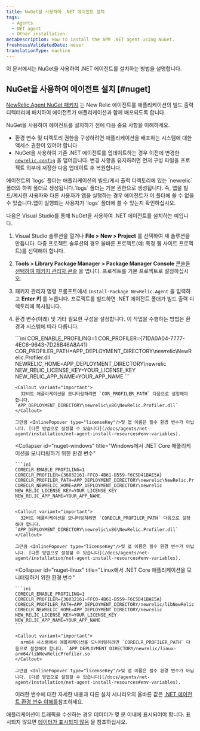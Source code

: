 ```yaml
---
title: NuGet을 사용하여 .NET 에이전트 설치
tags:
  - Agents
  - NET agent
  - Other installation
metaDescription: How to install the APM .NET agent using NuGet.
freshnessValidatedDate: never
translationType: machine
---
```


이 문서에서는 NuGet을 사용하여 .NET 에이전트를 설치하는 방법을 설명합니다.

## NuGet을 사용하여 에이전트 설치 [#nuget]

[NewRelic.Agent NuGet 패키지](https://www.nuget.org/packages/NewRelic.Agent) 는 New Relic 에이전트를 애플리케이션의 빌드 출력 디렉터리에 배치하여 에이전트가 애플리케이션과 함께 배포되도록 합니다.

NuGet을 사용하여 에이전트를 설치하기 전에 다음 중요 사항을 이해하세요.

* 환경 변수 및 디렉토리 권한을 구성하려면 애플리케이션을 배포하는 시스템에 대한 액세스 권한이 있어야 합니다.
* NuGet을 사용하여 기존 .NET 에이전트를 업데이트하는 경우 이전에 변경한 [`newrelic.config`](/docs/agents/net-agent/configuration/net-agent-configuration) 을 덮어씁니다. 변경 사항을 유지하려면 먼저 구성 파일을 프로젝트 외부에 저장한 다음 업데이트 후 복원합니다.

<Callout variant="important">
  에이전트의 `logs` 폴더는 애플리케이션의 빌드/게시 출력 디렉토리에 있는 `newrelic` 폴더의 하위 폴더로 생성됩니다.`logs` 폴더는 기본 권한으로 생성됩니다. 즉, 앱을 빌드/게시한 사용자와 다른 사용자가 앱을 실행하는 경우 에이전트가 이 폴더에 쓸 수 없을 수 있습니다.앱이 실행되는 사용자가 `logs` 폴더에 쓸 수 있는지 확인하십시오.
</Callout>

다음은 Visual Studio를 통해 NuGet을 사용하여 .NET 에이전트를 설치하는 예입니다.

1. Visual Studio 솔루션을 열거나 **File > New > Project** 를 선택하여 새 솔루션을 만듭니다. 다중 프로젝트 솔루션의 경우 올바른 프로젝트(예: 특정 웹 사이트 프로젝트)를 선택해야 합니다.

2. **Tools > Library Package Manager > Package Manager Console** [콘솔을 선택하여 패키지 관리자 콘솔](https://docs.microsoft.com/en-us/nuget/tools/package-manager-console) 을 엽니다. 프로젝트를 기본 프로젝트로 설정하십시오.

3. 패키지 관리자 명령 프롬프트에서 `Install-Package NewRelic.Agent` 을 입력하고 **Enter 키** 를 누릅니다. 프로젝트를 빌드하면 .NET 에이전트 폴더가 빌드 출력 디렉토리에 복사됩니다.

4. 환경 변수(아래) 및 기타 필요한 구성을 설정합니다. 이 작업을 수행하는 방법은 환경과 시스템에 따라 다릅니다.

   <CollapserGroup>
     <Collapser
       id="nuget-framework"
       title=".NET Framework 애플리케이션 모니터링을 위한 환경 변수"
     >
       ```ini
       COR_ENABLE_PROFILING=1
       COR_PROFILER={71DA0A04-7777-4EC6-9643-7D28B46A8A41}
       COR_PROFILER_PATH=APP_DEPLOYMENT_DIRECTORY\newrelic\NewRelic.Profiler.dll
       NEWRELIC_HOME=APP_DEPLOYMENT_DIRECTORY\newrelic
       NEW_RELIC_LICENSE_KEY=YOUR_LICENSE_KEY
       NEW_RELIC_APP_NAME=YOUR_APP_NAME
       ```

       <Callout variant="important">
         32비트 애플리케이션을 모니터링하려면 `COR_PROFILER_PATH` 다음으로 설정해야 합니다. `APP_DEPLOYMENT_DIRECTORY\newrelic\x86\NewRelic.Profiler.dll`
       </Callout>

       그만큼 <InlinePopover type="licenseKey"/>및 앱 이름은 필수 환경 변수가 아닙니다. [다른 방법으로 설정할 수 있습니다](/docs/agents/net-agent/installation/net-agent-install-resources#env-variables).
     </Collapser>

     <Collapser
       id="nuget-windows"
       title="Windows에서 .NET Core 애플리케이션을 모니터링하기 위한 환경 변수"
     >
       ```ini
       CORECLR_ENABLE_PROFILING=1
       CORECLR_PROFILER={36032161-FFC0-4B61-B559-F6C5D41BAE5A}
       CORECLR_PROFILER_PATH=APP_DEPLOYMENT_DIRECTORY\newrelic\NewRelic.Profiler.dll
       CORECLR_NEWRELIC_HOME=APP_DEPLOYMENT_DIRECTORY\newrelic
       NEW_RELIC_LICENSE_KEY=YOUR_LICENSE_KEY
       NEW_RELIC_APP_NAME=YOUR_APP_NAME
       ```

       <Callout variant="important">
         32비트 애플리케이션을 모니터링하려면 `CORECLR_PROFILER_PATH` 다음으로 설정해야 합니다. `APP_DEPLOYMENT_DIRECTORY\newrelic\x86\NewRelic.Profiler.dll`
       </Callout>

       그만큼 <InlinePopover type="licenseKey"/>및 앱 이름은 필수 환경 변수가 아닙니다. [다른 방법으로 설정할 수 있습니다](/docs/agents/net-agent/installation/net-agent-install-resources#env-variables).
     </Collapser>

     <Collapser
       id="nuget-linux"
       title="Linux에서 .NET Core 애플리케이션을 모니터링하기 위한 환경 변수"
     >
       ```ini
       CORECLR_ENABLE_PROFILING=1
       CORECLR_PROFILER={36032161-FFC0-4B61-B559-F6C5D41BAE5A}
       CORECLR_PROFILER_PATH=APP_DEPLOYMENT_DIRECTORY/newrelic/libNewRelicProfiler.so
       CORECLR_NEWRELIC_HOME=APP_DEPLOYMENT_DIRECTORY/newrelic
       NEW_RELIC_LICENSE_KEY=YOUR_LICENSE_KEY
       NEW_RELIC_APP_NAME=YOUR_APP_NAME
       ```

       <Callout variant="important">
         arm64 시스템에서 애플리케이션을 모니터링하려면 `CORECLR_PROFILER_PATH` 다음으로 설정해야 합니다. `APP_DEPLOYMENT_DIRECTORY/newrelic/linux-arm64/libNewRelicProfiler.so`
       </Callout>

       그만큼 <InlinePopover type="licenseKey"/>및 앱 이름은 필수 환경 변수가 아닙니다. [다른 방법으로 설정할 수 있습니다](/docs/agents/net-agent/installation/net-agent-install-resources#env-variables).
     </Collapser>
   </CollapserGroup>

   이러한 변수에 대한 자세한 내용과 다른 설치 시나리오의 올바른 값은 [.NET 에이전트 환경 변수 이해를](/docs/apm/agents/net-agent/other-installation/understanding-net-agent-environment-variables/)참조하세요.

애플리케이션이 트래픽을 수신하는 경우 데이터가 몇 분 이내에 표시되어야 합니다. 표시되지 않으면 [데이터가 표시되지 않음](/docs/agents/net-agent/troubleshooting/no-data-appears-net) 을 참조하십시오.

<InstallFeedback/>